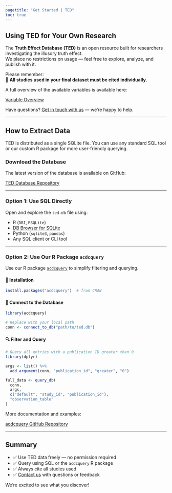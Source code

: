 ```yaml
---
pagetitle: "Get Started | TED"
toc: true
---
```


## Using TED for Your Own Research

The **Truth Effect Database (TED)** is an open resource built for researchers investigating the illusory truth effect.  
We place no restrictions on usage — feel free to explore, analyze, and publish with it.

Please remember:  
🔔 **All studies used in your final dataset must be cited individually.**

A full overview of the available variables is available here:

::: {=html}
<div class="text-center my-3">
  <a href="variable-overview.qmd" class="btn btn-sm btn-outline-info">
    <i class="bi bi-table"></i> Variable Overview
  </a>
</div>
:::

Have questions? [Get in touch with us](contact.qmd) — we're happy to help.

---

## How to Extract Data

TED is distributed as a single SQLite file. You can use any standard SQL tool or our custom R package for more user-friendly querying.

### <i class="bi bi-download"></i> Download the Database

The latest version of the database is available on GitHub:

::: {=html}
<div class="text-center my-3">
  <a href="https://github.com/SLesche/truth-db" class="btn btn-sm btn-outline-info">
    <i class="bi bi-github"></i> TED Database Repository
  </a>
</div>
:::

---

### <i class="bi bi-terminal"></i> Option 1: Use SQL Directly

Open and explore the `ted.db` file using:

- R (`DBI`, `RSQLite`)
- [DB Browser for SQLite](https://sqlitebrowser.org/)
- Python (`sqlite3`, `pandas`)
- Any SQL client or CLI tool

---

### <i class="bi bi-r-circle"></i> Option 2: Use Our R Package `acdcquery`

Use our R package [`acdcquery`](https://github.com/SLesche/acdc-query) to simplify filtering and querying.

#### 🔧 Installation

```r
install.packages("acdcquery")  # from CRAN
```

#### 📂 Connect to the Database

```r
library(acdcquery)

# Replace with your local path
conn <- connect_to_db("path/to/ted.db")
```

#### 🔍 Filter and Query

```r
# Query all entries with a publication ID greater than 0
library(dplyr)

args <- list() %>% 
  add_argument(conn, "publication_id", "greater", "0")

full_data <- query_db(
  conn,
  args,
  c("default", "study_id", "publication_id"),
  "observation_table"
)
```

More documentation and examples:

::: {=html}

<div class="text-center my-3">
  <a href="https://github.com/SLesche/acdc-query" class="btn btn-sm btn-outline-info">
    <i class="bi bi-github"></i> acdcquery GitHub Repository
  </a>
</div>
:::

---

## Summary

* ✅ Use TED data freely — no permission required
* ✅ Query using SQL or the `acdcquery` R package
* ✅ Always cite all studies used
* ✅ [Contact us](contact.qmd) with questions or feedback

We’re excited to see what you discover!

